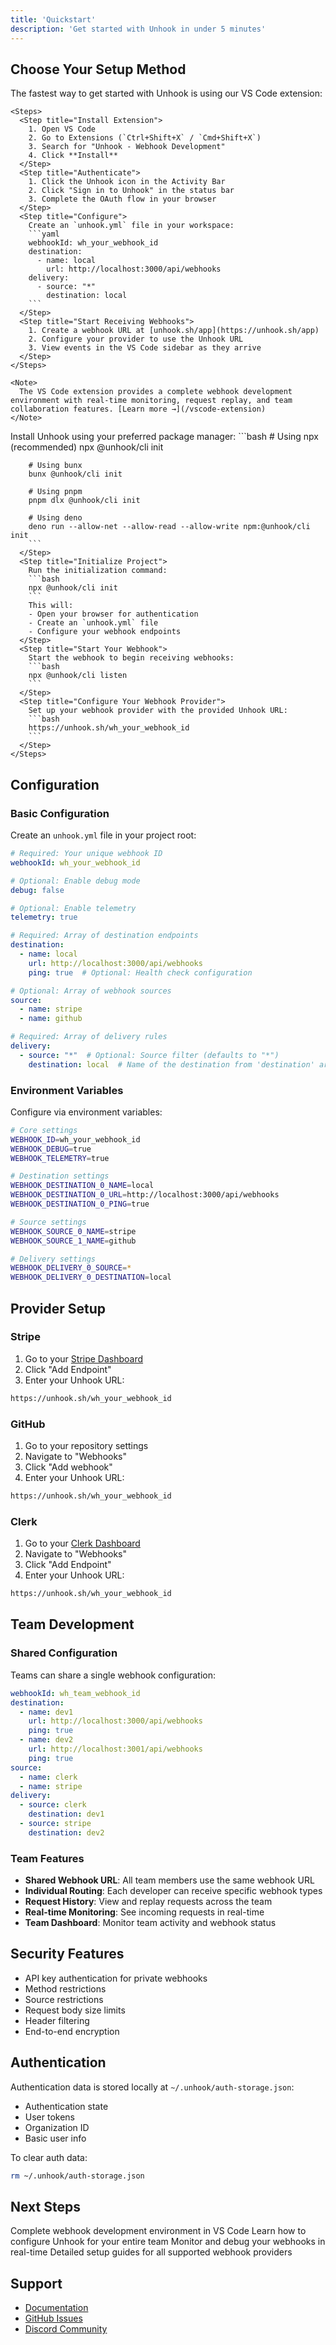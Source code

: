 ```yaml
---
title: 'Quickstart'
description: 'Get started with Unhook in under 5 minutes'
---
```


## Choose Your Setup Method

<Tabs>
  <Tab title="VS Code Extension">
    The fastest way to get started with Unhook is using our VS Code extension:

    <Steps>
      <Step title="Install Extension">
        1. Open VS Code
        2. Go to Extensions (`Ctrl+Shift+X` / `Cmd+Shift+X`)
        3. Search for "Unhook - Webhook Development"
        4. Click **Install**
      </Step>
      <Step title="Authenticate">
        1. Click the Unhook icon in the Activity Bar
        2. Click "Sign in to Unhook" in the status bar
        3. Complete the OAuth flow in your browser
      </Step>
      <Step title="Configure">
        Create an `unhook.yml` file in your workspace:
        ```yaml
        webhookId: wh_your_webhook_id
        destination:
          - name: local
            url: http://localhost:3000/api/webhooks
        delivery:
          - source: "*"
            destination: local
        ```
      </Step>
      <Step title="Start Receiving Webhooks">
        1. Create a webhook URL at [unhook.sh/app](https://unhook.sh/app)
        2. Configure your provider to use the Unhook URL
        3. View events in the VS Code sidebar as they arrive
      </Step>
    </Steps>

    <Note>
      The VS Code extension provides a complete webhook development environment with real-time monitoring, request replay, and team collaboration features. [Learn more →](/vscode-extension)
    </Note>
  </Tab>
  <Tab title="CLI">
    <Steps>
      <Step title="Installation">
        Install Unhook using your preferred package manager:
        ```bash
        # Using npx (recommended)
        npx @unhook/cli init

        # Using bunx
        bunx @unhook/cli init

        # Using pnpm
        pnpm dlx @unhook/cli init

        # Using deno
        deno run --allow-net --allow-read --allow-write npm:@unhook/cli init
        ```
      </Step>
      <Step title="Initialize Project">
        Run the initialization command:
        ```bash
        npx @unhook/cli init
        ```
        This will:
        - Open your browser for authentication
        - Create an `unhook.yml` file
        - Configure your webhook endpoints
      </Step>
      <Step title="Start Your Webhook">
        Start the webhook to begin receiving webhooks:
        ```bash
        npx @unhook/cli listen
        ```
      </Step>
      <Step title="Configure Your Webhook Provider">
        Set up your webhook provider with the provided Unhook URL:
        ```bash
        https://unhook.sh/wh_your_webhook_id
        ```
      </Step>
    </Steps>
  </Tab>
</Tabs>

## Configuration

### Basic Configuration
Create an `unhook.yml` file in your project root:

```yaml
# Required: Your unique webhook ID
webhookId: wh_your_webhook_id

# Optional: Enable debug mode
debug: false

# Optional: Enable telemetry
telemetry: true

# Required: Array of destination endpoints
destination:
  - name: local
    url: http://localhost:3000/api/webhooks
    ping: true  # Optional: Health check configuration

# Optional: Array of webhook sources
source:
  - name: stripe
  - name: github

# Required: Array of delivery rules
delivery:
  - source: "*"  # Optional: Source filter (defaults to "*")
    destination: local  # Name of the destination from 'destination' array
```

### Environment Variables
Configure via environment variables:
```bash
# Core settings
WEBHOOK_ID=wh_your_webhook_id
WEBHOOK_DEBUG=true
WEBHOOK_TELEMETRY=true

# Destination settings
WEBHOOK_DESTINATION_0_NAME=local
WEBHOOK_DESTINATION_0_URL=http://localhost:3000/api/webhooks
WEBHOOK_DESTINATION_0_PING=true

# Source settings
WEBHOOK_SOURCE_0_NAME=stripe
WEBHOOK_SOURCE_1_NAME=github

# Delivery settings
WEBHOOK_DELIVERY_0_SOURCE=*
WEBHOOK_DELIVERY_0_DESTINATION=local
```

## Provider Setup

### Stripe
1. Go to your [Stripe Dashboard](https://dashboard.stripe.com/webhooks)
2. Click "Add Endpoint"
3. Enter your Unhook URL:
```bash
https://unhook.sh/wh_your_webhook_id
```

### GitHub
1. Go to your repository settings
2. Navigate to "Webhooks"
3. Click "Add webhook"
4. Enter your Unhook URL:
```bash
https://unhook.sh/wh_your_webhook_id
```

### Clerk
1. Go to your [Clerk Dashboard](https://dashboard.clerk.dev)
2. Navigate to "Webhooks"
3. Click "Add Endpoint"
4. Enter your Unhook URL:
```bash
https://unhook.sh/wh_your_webhook_id
```

## Team Development

### Shared Configuration
Teams can share a single webhook configuration:

```yaml
webhookId: wh_team_webhook_id
destination:
  - name: dev1
    url: http://localhost:3000/api/webhooks
    ping: true
  - name: dev2
    url: http://localhost:3001/api/webhooks
    ping: true
source:
  - name: clerk
  - name: stripe
delivery:
  - source: clerk
    destination: dev1
  - source: stripe
    destination: dev2
```

### Team Features
- **Shared Webhook URL**: All team members use the same webhook URL
- **Individual Routing**: Each developer can receive specific webhook types
- **Request History**: View and replay requests across the team
- **Real-time Monitoring**: See incoming requests in real-time
- **Team Dashboard**: Monitor team activity and webhook status

## Security Features

- API key authentication for private webhooks
- Method restrictions
- Source restrictions
- Request body size limits
- Header filtering
- End-to-end encryption

## Authentication

Authentication data is stored locally at `~/.unhook/auth-storage.json`:
- Authentication state
- User tokens
- Organization ID
- Basic user info

To clear auth data:
```bash
rm ~/.unhook/auth-storage.json
```

## Next Steps

<CardGroup>
  <Card
    title="VS Code Extension"
    icon="code"
    href="/vscode-extension"
  >
    Complete webhook development environment in VS Code
  </Card>
  <Card
    title="Team Setup"
    icon="users"
    href="/team-setup"
  >
    Learn how to configure Unhook for your entire team
  </Card>
  <Card
    title="Dashboard"
    icon="gauge"
    href="/dashboard"
  >
    Monitor and debug your webhooks in real-time
  </Card>
  <Card
    title="Provider Guides"
    icon="plug"
    href="/providers"
  >
    Detailed setup guides for all supported webhook providers
  </Card>
</CardGroup>

## Support

- [Documentation](https://docs.unhook.sh)
- [GitHub Issues](https://github.com/unhook-sh/unhook/issues)
- [Discord Community](https://discord.gg/unhook)
